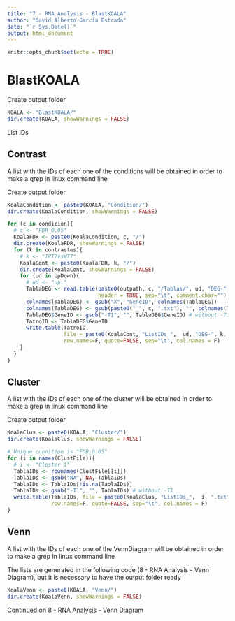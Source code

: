 ```yaml
---
title: "7 - RNA Analysis - BlastKOALA"
author: "David Alberto García Estrada"
date: "`r Sys.Date()`"
output: html_document
---
```


```r
knitr::opts_chunk$set(echo = TRUE)
```

# BlastKOALA

Create output folder

```r
KOALA <- "BlastKOALA/"
dir.create(KOALA, showWarnings = FALSE)
```

List IDs 

## Contrast

A list with the IDs of each one of the conditions will be obtained in order to make a grep in linux command line

Create output folder

```r
KoalaCondition <- paste0(KOALA, "Condition/")
dir.create(KoalaCondition, showWarnings = FALSE)
```

```r
for (c in condicion){
  # c <- "FDR_0.05"
  KoalaFDR <- paste0(KoalaCondition, c, "/")
  dir.create(KoalaFDR, showWarnings = FALSE)
  for (k in contrastes){
    # k <- "IPT7vsWT7"
    KoalaCont <- paste0(KoalaFDR, k, "/")
    dir.create(KoalaCont, showWarnings = FALSE)
    for (ud in UpDown){
      # ud <- "up."
      TablaDEG <- read.table(paste0(outpath, c, "/Tablas/", ud, "DEG-", k, "_", c, ".txt"),
                             header = TRUE, sep="\t", comment.char="")
      colnames(TablaDEG) <- gsub("X", "GeneID", colnames(TablaDEG))
      colnames(TablaDEG) <- gsub(paste0("_", c, ".txt"), "", colnames(TablaDEG))
      TablaDEG$GeneID <- gsub("-T1", "", TablaDEG$GeneID) # without -T1
      TatroID <- TablaDEG$GeneID
      write.table(TatroID, 
                  file = paste0(KoalaCont, "ListIDs_",  ud, "DEG-", k, "_", c, ".txt"),
                  row.names=F, quote=FALSE, sep="\t", col.names = F)
    }
  }
}
```

## Cluster

A list with the IDs of each one of the cluster will be obtained in order to make a grep in linux command line

Create output folder

```r
KoalaClus <- paste0(KOALA, "Cluster/")
dir.create(KoalaClus, showWarnings = FALSE)
```

```r
# Unique condition is "FDR_0.05"
for (i in names(ClustFile)){
  # i <- "Closter 1"
  TablaIDs <- rownames(ClustFile[[i]])
  TablaIDs <- gsub("NA", NA, TablaIDs)
  TablaIDs <- TablaIDs[!is.na(TablaIDs)]
  TablaIDs <- gsub("-T1", "", TablaIDs) # without -T1
  write.table(TablaIDs, file = paste0(KoalaClus, "ListIDs_",  i, ".txt"),
              row.names=F, quote=FALSE, sep="\t", col.names = F)
}
```

## Venn

A list with the IDs of each one of the VennDiagram will be obtained in order to make a grep in linux command line

The lists are generated in the following code (8 - RNA Analysis - Venn Diagram), but it is necessary to have the output folder ready

```r
KoalaVenn <- paste0(KOALA, "Venn/")
dir.create(KoalaVenn, showWarnings = FALSE)
```

Continued on 8 - RNA Analysis - Venn Diagram